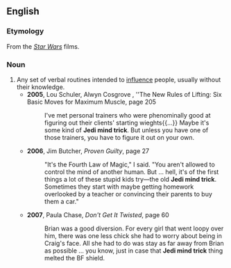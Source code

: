 ==English==
{{rfv}}

===Etymology===
From the ''[[Star Wars]]'' films.

===Noun===
{{en-noun|sg=[[Jedi]] [[mind]] [[trick]]}}
# Any set of verbal routines intended to [[influence]] people, usually without their knowledge.
#* '''2005''', Lou Schuler, Alwyn Cosgrove , ''The New Rules of Lifting: Six Basic Moves for Maximum Muscle‎, page 205
#*: I've met personal trainers who were phenominally good at figuring out their clients' starting wieghts{{...}} Maybe it's some kind of '''Jedi mind trick'''. But unless you have one of those trainers, you have to figure it out on your own.
#* '''2006''', Jim Butcher, ''Proven Guilty'', page 27
#*: "It's the Fourth Law of Magic," I said.  "You aren't allowed to control the mind of another human.  But ... hell, it's of the first things a lot of these stupid kids try—the old '''Jedi mind trick'''.  Sometimes they start with maybe getting homework overlooked by a teacher or convincing their parents to buy them a car."
#* '''2007''', Paula Chase, ''Don't Get It Twisted‎'', page 60
#*: Brian was a good diversion.  For every girl that went loopy over him, there was one less chick she had to worry about being in Craig's face.  All she had to do was stay as far away from Brian as possible ... you know, just in case that '''Jedi mind trick''' thing melted the BF shield.